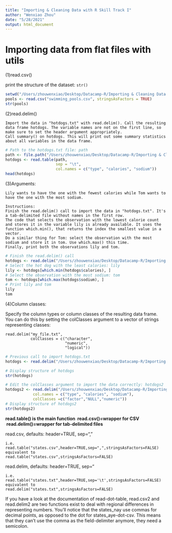 ```yaml
---
title: "Importing & Cleaning Data with R Skill Track I"
author: "Wenxiao Zhou"
date: "5/28/2021"
output: html_document
---
```


# Importing data from flat files with utils
(1)read.csv()

print the structure of the dataset: `str()`
```r
setwd("/Users/zhouwenxiao/Desktop/Datacamp-R/Importing & Cleaning Data with R/Data for Introduction")
pools <- read.csv("swimming_pools.csv", stringsAsFactors = TRUE)
str(pools)
```

(2)read.delim()

```
Import the data in "hotdogs.txt" with read.delim(). Call the resulting data frame hotdogs. The variable names are not on the first line, so make sure to set the header argument appropriately.
Call summary() on hotdogs. This will print out some summary statistics about all variables in the data frame.
```
```r
# Path to the hotdogs.txt file: path
path <- file.path("/Users/zhouwenxiao/Desktop/Datacamp-R/Importing & Cleaning Data with R/Data for Introduction", "hotdogs.txt")
hotdogs <- read.table(path, 
                      sep = "\t", 
                      col.names = c("type", "calories", "sodium"))
head(hotdogs)
```

(3)Arguments:
```
Lily wants to have the one with the fewest calories while Tom wants to have the one with the most sodium.

Instructions:
Finish the read.delim() call to import the data in "hotdogs.txt". It's a tab-delimited file without names in the first row.
The code that selects the observation with the lowest calorie count and stores it in the variable lily is already available. It uses the function which.min(), that returns the index the smallest value in a vector.
Do a similar thing for Tom: select the observation with the most sodium and store it in tom. Use which.max() this time.
Finally, print both the observations lily and tom.
```
```r
# Finish the read.delim() call
hotdogs <- read.delim("/Users/zhouwenxiao/Desktop/Datacamp-R/Importing & Cleaning Data with R/Data for Introduction/hotdogs.txt", header = FALSE, col.names = c("type", "calories", "sodium"))
# Select the hot dog with the least calories: lily
lily <- hotdogs[which.min(hotdogs$calories), ]
# Select the observation with the most sodium: tom
tom <- hotdogs[which.max(hotdogs$sodium), ]
# Print lily and tom
lily
tom
```

(4)Column classes:

Specify the column types or column classes of the resulting data frame. You can do this by setting the colClasses argument to a vector of strings representing classes:
```
read.delim("my_file.txt", 
           colClasses = c("character",
                          "numeric",
                          "logical"))
```
```r
# Previous call to import hotdogs.txt
hotdogs <- read.delim("/Users/zhouwenxiao/Desktop/Datacamp-R/Importing & Cleaning Data with R/Data for Introduction/hotdogs.txt", header = FALSE, col.names = c("type", "calories", "sodium"))

# Display structure of hotdogs
str(hotdogs)

# Edit the colClasses argument to import the data correctly: hotdogs2
hotdogs2 <- read.delim("/Users/zhouwenxiao/Desktop/Datacamp-R/Importing & Cleaning Data with R/Data for Introduction/hotdogs.txt", header = FALSE, 
            col.names = c("type", "calories", "sodium"),
            colClasses =c("factor","NULL","numeric"))
# Display structure of hotdogs2
str(hotdogs2)
```

**read.table() is the main function \ read.csv()=wrapper for CSV \ read.delim()=wrapper for tab-delimited files**

read.csv, defaults: header=TRUE, sep=","
```
i.e. read.table("states.csv",header=TRUE,sep=",",stringsAsFactors=FALSE) equivalent to 
read.table("states.csv",stringsAsFactors=FALSE)
```
read.delim, defaults: header=TRUE, sep="\t"
```
i.e. read.table("states.txt",header=TRUE,sep='\t',stringsAsFactors=FALSE) equivalent to 
read.delim("states.txt",stringsAsFactors=FALSE)
```

If you have a look at the documentation of read-dot-table, read.csv2 and read.delim2 are two functions exist to deal with regional differences in representing numbers.
You'll notice that the states_nay use commas for decimal points, as opposed to the dot for states_aye-dot-csv. This means that they can't use the comma as the field-delimiter anymore, they need a semicolon.











